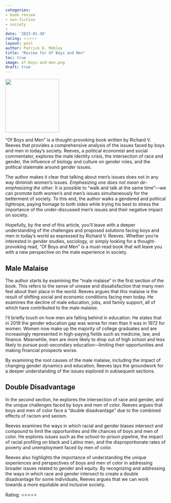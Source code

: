 ```yaml
---
categories:
- book review
- non-fiction
- society
- 
date: '2023-01-30'
rating: ⭐⭐⭐⭐⭐
layout: post
author: Patrick D. Mobley
title: "Review for Of Boys and Men"
toc: true
image: of-boys-and-men.png
draft: true
---
```


![](of-boys-and-men.png){width=12em fig-align="center"}

"Of Boys and Men" is a thought-provoking book written by Richard V. Reeves that provides a comprehensive analysis of the issues faced by boys and men in today's society. Reeves, a political economist and social commentator, explores the male identity crisis, the intersection of race and gender, the influence of biology and culture on gender roles, and the political stalemate around gender issues. 

The author makes it clear that talking about men's issues does not in any way diminish women's issues. *Emphasizing one does not mean de-emphasizing the other.* It is possible to "walk and talk at the same time"---we can promote both women's and men's issues simultaneously for the betterment of society. To this end, the author walks a gendered and political tightrope, paying homage to both sides while trying his best to stress the importance of the under-discussed men's issues and their negative impact on society.

Hopefully, by the end of this article, you'll leave with a deeper understanding of the challenges and proposed solutions facing boys and men in today's world as expressed by Richard V. Reeves. Whether you're interested in gender studies, sociology, or simply looking for a thought-provoking read, "Of Boys and Men" is a must-read book that will leave you with a new perspective on the male experience in society.

## Male Malaise

The author starts by examining the "male malaise" in the first section of the book. This refers to the sense of unease and dissatisfaction that many men feel about their place in the world. Reeves argues that this malaise is the result of shifting social and economic conditions facing men today. He examines the decline of male education, jobs, and family support, all of which have contributed to the male malaise. 

I'll briefly touch on how men are falling behind in education. He states that in 2019 the gender education gap was worse for men than it was in 1972 for women. Women now make up the majority of college graduates and are increasingly represented in high-paying fields such as medicine, law, and finance. Meanwhile, men are more likely to drop out of high school and less likely to pursue post-secondary education---limiting their opportunities and making financial prospects worse. 

By examining the root causes of the male malaise, including the impact of changing gender dynamics and education, Reeves lays the groundwork for a deeper understanding of the issues explored in subsequent sections.

## Double Disadvantage

In the second section, he explores the intersection of race and gender, and the unique challenges faced by boys and men of color. Reeves argues that boys and men of color face a "double disadvantage" due to the combined effects of racism and sexism.

Reeves examines the ways in which racial and gender biases intersect and compound to limit the opportunities and life chances of boys and men of color. He explores issues such as the school-to-prison pipeline, the impact of racial profiling on black and Latino men, and the disproportionate rates of poverty and unemployment faced by men of color.

Reeves also highlights the importance of understanding the unique experiences and perspectives of boys and men of color in addressing broader issues related to gender and equity. By recognizing and addressing the ways in which race and gender intersect to create a double disadvantage for some individuals, Reeves argues that we can work towards a more equitable and inclusive society.


Rating: ⭐⭐⭐⭐⭐
